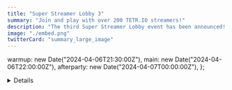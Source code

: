 ```yaml
---
title: "Super Streamer Lobby 3"
summary: "Join and play with over 200 TETR.IO streamers!"
description: "The third Super Streamer Lobby event has been announced! To read more about one of the largest streamer collaborations, click here!"
image: "./embed.png"
twitterCard: "summary_large_image"
---
```




  warmup: new Date("2024-04-06T21:30:00Z"),
  main: new Date("2024-04-06T22:00:00Z"),
  afterparty: new Date("2024-04-07T00:00:00Z"),
};

<Splash date={dates.main} />
<HypeInfo />
<div class="my-20" />
<Details dates={dates} />
<div class="my-10" />
<Credits />
<div class="my-10" />
